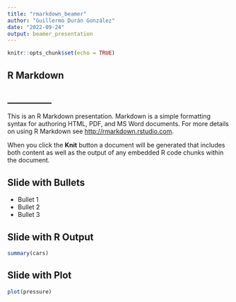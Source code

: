```yaml
---
title: "rmarkdown_beamer"
author: "Guillermo Durán González"
date: "2022-09-24"
output: beamer_presentation
---
```


```r
knitr::opts_chunk$set(echo = TRUE)
```

## R Markdown
## __________
This is an R Markdown presentation. Markdown is a simple formatting syntax for authoring HTML, PDF, and MS Word documents. For more details on using R Markdown see <http://rmarkdown.rstudio.com>.

When you click the **Knit** button a document will be generated that includes both content as well as the output of any embedded R code chunks within the document.

## Slide with Bullets

- Bullet 1
- Bullet 2
- Bullet 3

## Slide with R Output

```r
summary(cars)
```

## Slide with Plot

```r
plot(pressure)
```

